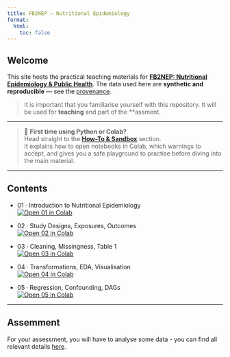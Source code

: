 ```yaml
---
title: FB2NEP — Nutritional Epidemiology
format:
  html:
    toc: false
---
```


## Welcome

This site hosts the practical teaching materials for [**FB2NEP: Nutritional Epidemiology & Public Health**](https://www.reading.ac.uk/modules/documents?acyear=2024%252f5&modcode=FB2NEP&schoolcode=CFP%20CHEM%7CCFP%20FOODBI%7CCFP%20PHARM). The data used here are **synthetic and reproducible** — see the [provenance](metadata/provenance.md).  

> It is important that you familiarise yourself with this repository. It will be used for **teaching** and part of the **assment.

---

> 🚀 **First time using Python or Colab?**  
> Head straight to the **[How-To & Sandbox](howto_sandbox/index.qmd)** section.  
> It explains how to open notebooks in Colab, which warnings to accept, and gives you a safe playground to practise before diving into the main material.

---

## Contents

- 01 · Introduction to Nutritional Epidemiology  
  [![Open 01 in Colab](https://colab.research.google.com/assets/colab-badge.svg)](https://colab.research.google.com/github/ggkuhnle/fb2nep-epi/blob/main/notebooks/01_intro_epidemiology.ipynb)

- 02 · Study Designs, Exposures, Outcomes  
  [![Open 02 in Colab](https://colab.research.google.com/assets/colab-badge.svg)](https://colab.research.google.com/github/ggkuhnle/fb2nep-epi/blob/main/notebooks/02_study_designs_exposure_outcomes.ipynb)

- 03 · Cleaning, Missingness, Table 1  
  [![Open 03 in Colab](https://colab.research.google.com/assets/colab-badge.svg)](https://colab.research.google.com/github/ggkuhnle/fb2nep-epi/blob/main/notebooks/03_cleaning_missing_table1.ipynb)

- 04 · Transformations, EDA, Visualisation  
  [![Open 04 in Colab](https://colab.research.google.com/assets/colab-badge.svg)](https://colab.research.google.com/github/ggkuhnle/fb2nep-epi/blob/main/notebooks/04_transform_eda_visualisation.ipynb)

- 05 · Regression, Confounding, DAGs  
  [![Open 05 in Colab](https://colab.research.google.com/assets/colab-badge.svg)](https://colab.research.google.com/github/ggkuhnle/fb2nep-epi/blob/main/notebooks/05_regression_confounding_dags.ipynb)

---

## Assemment

For your assessment, you will have to analyse some data - you can find all relevant details [here](./assessment/FB2NEP_Assessment_Brief.md).


